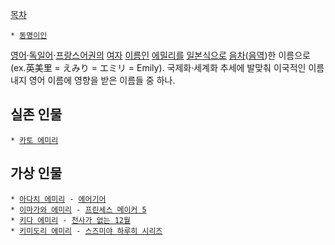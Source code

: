 [[목차]]
 * [[동명이인]]

[[영어]]·[[독일어]]·[[프랑스어]]권의 [[여자]] [[이름]]인 [[에밀리]]를 [[일본어|일본식]]으로 [[음차]]([[음역(번역)|음역]])한 이름으로(ex.英美里 = えみり = エミリ = Emily). 국제화·세계화 추세에 발맞춰 이국적인 이름 내지 영어 이름에 영향을 받은 이름들 중 하나.

== 실존 인물 ==
 * [[카토 에미리]]

== 가상 인물 == 
 * [[아다치 에미리]] - [[에어기어]]
 * [[이마가와 에미리]] - [[프린세스 메이커 5]]
 * [[천사가 없는 12월#s-4.3|키다 에미리]] - [[천사가 없는 12월]]
 * [[키미도리 에미리]] - [[스즈미야 하루히 시리즈]]
